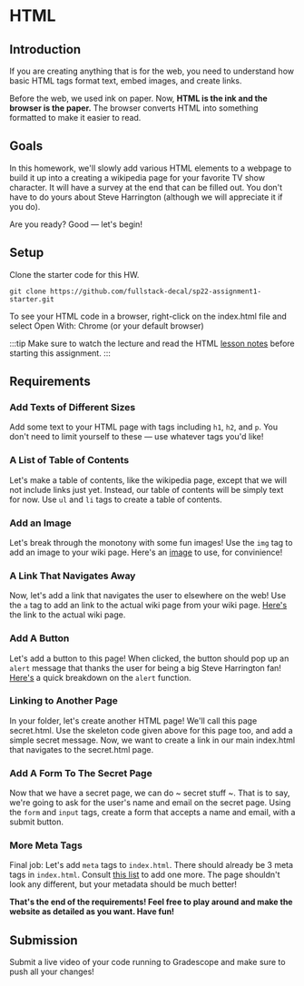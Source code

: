 # HTML

## Introduction

If you are creating anything that is for the web, you need to understand how basic HTML tags format text, embed images, and create links.

Before the web, we used ink on paper. Now, **HTML is the ink and the browser is the paper.** The browser converts HTML into something formatted to make it easier to read.

## Goals
In this homework, we'll slowly add various HTML elements to a webpage to build it up into a creating a wikipedia page for your favorite TV show character. It will have a survey at the end that can be filled out. You don't have to do yours about Steve Harrington (although we will appreciate it if you do).

Are you ready? Good — let's begin!

## Setup

Clone the starter code for this HW.

```shell
git clone https://github.com/fullstack-decal/sp22-assignment1-starter.git
```
To see your HTML code in a browser, right-click on the index.html file and select Open With: Chrome (or your default browser)

:::tip
Make sure to watch the lecture and read the HTML [lesson notes](https://fullstackdecal.com/docs/Lessons/Lesson2) before starting this assignment.
:::

## Requirements

### Add Texts of Different Sizes

Add some text to your HTML page with tags including `h1`, `h2`, and `p`. You don't need to limit yourself to these — use whatever tags you'd like!

### A List of Table of Contents

Let's make a table of contents, like the wikipedia page, except that we will not include links just yet. Instead, our table of contents will be simply text for now. Use `ul` and `li` tags to create a table of contents.

### Add an Image
  
Let's break through the monotony with some fun images! Use the `img` tag to add an image to your wiki page. Here's an [image](https://hips.hearstapps.com/hmg-prod.s3.amazonaws.com/images/img-0127-jpeg-1509475357.jpeg?crop=1.00xw:0.889xh;0,0&resize=480:*) to use, for convinience! 
  
### A Link That Navigates Away
  
Now, let's add a link that navigates the user to elsewhere on the web! Use the `a` tag to add an link to the actual wiki page from your wiki page. [Here's](https://en.wikipedia.org/wiki/Steve_Harrington) the link to the actual wiki page.
  
### Add A Button

Let's add a button to this page! When clicked, the button should pop up an `alert` message that thanks the user for being a big Steve Harrington fan! [Here's](https://www.w3schools.com/jsref/met_win_alert.asp) a quick breakdown on the `alert` function.

### Linking to Another Page

In your folder, let's create another HTML page! We'll call this page secret.html. Use the skeleton code given above for this page too, and add a simple secret message. Now, we want to create a link in our main index.html that navigates to the secret.html page.

### Add A Form To The Secret Page

Now that we have a secret page, we can do ~ secret stuff ~. That is to say, we're going to ask for the user's name and email on the secret page. Using the `form` and `input` tags, create a form that accepts a name and email, with a submit button.

### More Meta Tags

Final job: Let's add `meta` tags to `index.html`. There should already be 3 meta tags in `index.html`. Consult [this list](https://www.w3schools.com/tags/tag_meta.asp) to add one more. The page shouldn't look any different, but your metadata should be much better!

**That's the end of the requirements! Feel free to play around and make the website as detailed as you want. Have fun!**

## Submission
Submit a live video of your code running to Gradescope and make sure to push all your changes!
